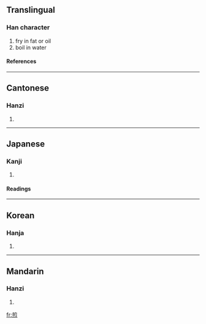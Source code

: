 ==Translingual==
===Han character===
{{Han char|rn=86|rad=火|as=09|sn=13|four=8033<sub>2</sub>|canj=廿月弓火 (TBNF)}}
# fry in fat or oil
# boil in water
====References====
{{Han ref|kx=0676.100|dkj=19184|dj=1087.130|hdz=32222.020|uh=714E|ud=29006|bh=B7CE|bd=47054}}

----
==Cantonese==
===Hanzi===
{{yue-hanzi|jyut=|y=jin1}}<!--Needs Jyutping reading-->
# {{defn|Cantonese}}

----

==Japanese==
===Kanji===
{{ja-kanji|grade=|rs=火09}}
# {{defn|Japanese}} 
====Readings====
{{ja-readings|on=[[せん]] (sen)|kun=[[いる]] (iru)}}

----
==Korean==
===Hanja===
{{ko-hanja|hangeul=전|eumhun=|rv=jeon|mr=chŏn|y=cen}}
# {{defn|Korean}}

----
==Mandarin==
===Hanzi===
{{cmn-hanzi|pin=[[jiān]] (jian1)|wg=chien<sup>1</sup>}}
# {{defn|Mandarin}}

[[fr:煎]]